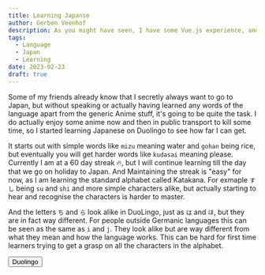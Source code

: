 ```yaml
---
title: Learning Japanse
author: Gerben Veenhof
description: As you might have seen, I have some Vue.js experience, and I am also good on the way on learning the composition API in Vue version 3.0.
tags:
  - Language
  - Japan
  - Learning
date: 2023-02-23
draft: true
---
```



Some of my friends already know that I secretly always want to go to Japan, but without speaking or actually having learned any words of the language apart from the generic Anime stuff, it's going to be quite the task.
I do actually enjoy some anime now and then in public transport to kill some time, so I started learning Japanese on Duolingo to see how far I can get.

It starts out with simple words like `mizu` meaning water and `gohan` being rice, but eventually you will get harder words like `kudasai` meaning please.
Currently I am at a 60 day streak 🔥, but I will continue learning till the day that we go on holiday to Japan. And Maintaining the streak is "easy" for now, as I am learning the standard alphabet called Katakana.
For exmaple `すし` being `su` and `shi` and more simple characters alike, but actually starting to hear and recognise the characters is harder to master.

And the letters `ち` and `ら` look alike in DuoLingo, just as `は` and `ほ`, but they are in fact way different.
For people outside Germanic languages this can be seen as the same as `i` and `j`. They look alike but are way different from what they mean and how the language works.
This can be hard for first time learners trying to get a grasp on all the characters in the alphabet.

<FlexCenter>
  <Button href="https://www.duolingo.com/" icon="arcticons:duolingo-alt">
    Duolingo
  </Button>
</FlexCenter>
